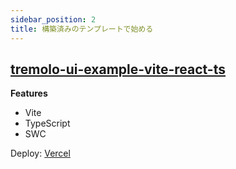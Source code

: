 ```yaml
---
sidebar_position: 2
title: 構築済みのテンプレートで始める
---
```


## [tremolo-ui-example-vite-react-ts](https://github.com/m1m0zzz/tremolo-ui-example-vite-react-ts)

**Features**

- Vite
- TypeScript
- SWC

Deploy: [Vercel](https://tremolo-ui-example-vite-react-ts.vercel.app/)
